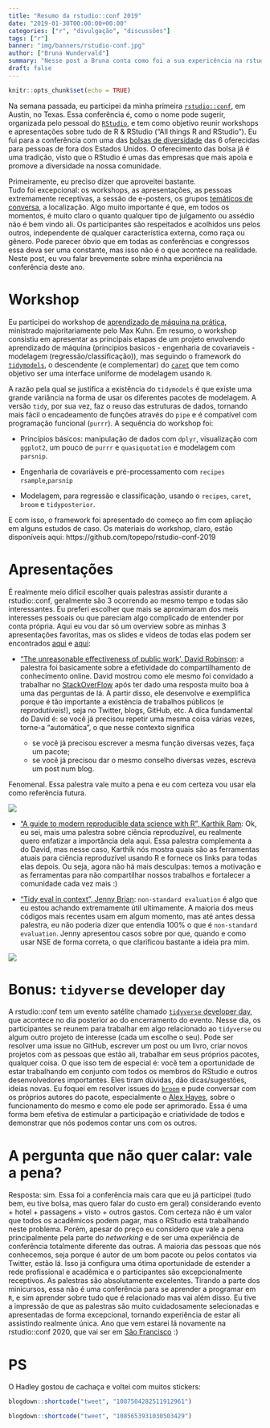 ```yaml
---
title: "Resumo da rstudio::conf 2019"
date: "2019-01-30T00:00:00+00:00"
categories: ["r", "divulgação", "discussões"]
tags: ["r"]
banner: "img/banners/rstudio-conf.jpg"
author: ["Bruna Wundervald"]
summary: "Nesse post a Bruna conta como foi a sua expericência na rstudio conf que aconteceu esse mês em Austin."
draft: false
---
```


```r
knitr::opts_chunk$set(echo = TRUE)
```

Na semana passada, eu participei da minha primeira 
[`rstudio::conf`](https://www.rstudio.com/conference/),
em Austin, no Texas. Essa conferência
é, como o nome pode sugerir, organizada pelo pessoal do 
[`RStudio`](https://www.rstudio.com/), e tem como objetivo reunir
workshops e apresentações sobre tudo de R & RStudio 
("All things R and RStudio"). Eu fui para a conferência com uma das 
[bolsas de diversidade](https://blog.rstudio.com/2018/08/10/rstudio-conf-2019-diversity-scholarships/) das 6 oferecidas para pessoas de fora dos Estados
Unidos. O oferecimento das bolsa já é uma tradição, visto
que o RStudio é umas das empresas que mais apoia e promove a diversidade
na nossa comunidade. 

Primeiramente, eu preciso dizer que aproveitei bastante.  
Tudo foi excepcional: os workshops, as apresentações, as pessoas 
extremamente receptivas, a sessão de e-posters, os grupos 
[temáticos de conversa](https://www.rstudio.com/bof/), 
a localização. Algo muito importante é que, em todos os momentos, é 
muito claro o quanto qualquer tipo de julgamento ou assédio não é bem 
vindo ali. Os participantes são respeitados e acolhidos uns pelos 
outros, independente de qualquer característica externa, como
raça ou gênero. Pode parecer óbvio que em todas as conferências 
e congressos essa deva ser uma constante, mas isso não é o que 
acontece na realidade. Neste post, eu vou falar brevemente sobre
minha experiência na conferência deste ano. 


# Workshop

Eu participei do workshop de 
[aprendizado de máquina na prática](https://github.com/topepo/rstudio-conf-2019), 
ministrado majoritariamente pelo Max Kuhn. Em resumo, o workshop consistiu em 
apresentar as principais etapas de um projeto envolvendo 
aprendizado de máquina (principios basicos - engenharia de 
covariaveis - modelagem (regressão/classificação)), mas seguindo o 
framework do [`tidymodels`](https://github.com/tidymodels), 
o descendente (e complementar) do [`caret`](http://topepo.github.io/caret/index.html) 
que tem como objetivo ser uma interface uniforme de modelagem usando `R`. 

A razão pela qual se justifica a existência do `tidymodels` é que 
existe uma grande variância na forma de usar os diferentes pacotes
de modelagem. A versão `tidy`, por sua vez, faz o reuso das estruturas de dados,
tornando mais fácil o encadeamento de funções através do 
`pipe` e é compatível com programação funcional (`purrr`). A sequência
do workshop foi: 

  - Princípios básicos: manipulação de dados com `dplyr`, 
  visualização com `ggplot2`, um pouco de `purrr` e `quasiquotation`
  e modelagem com `parsnip`. 
  
  - Engenharia de covariáveis e pré-processamento com `recipes`
  `rsample`,`parsnip`

  - Modelagem, para regressão e classificação, usando o `recipes`, `caret`,
  `broom` e `tidyposterior`. 

E com isso, o framework foi apresentado do começo ao fim com apliação 
em alguns estudos de caso. Os materiais 
do workshop, claro, estão disponíveis aqui: https://github.com/topepo/rstudio-conf-2019


# Apresentações

É realmente meio difícil escolher quais palestras assistir durante
a rstudio::conf, geralmente são 3 ocorrendo ao mesmo tempo e todas
são interessantes. Eu preferi escolher que mais se aproximaram dos meis
interesses pessoais ou que pareciam algo complicado de entender
por conta própria. Aqui eu vou dar só um overview sobre
as minhas 3 apresentações favoritas, mas os slides
e vídeos de todas elas podem ser encontrados
[aqui](https://github.com/kbroman/RStudioConf2019Slides)  e 
[aqui](https://www.rstudio.com/resources/videos/rstudioconf-2018-talks/):


- ["The unreasonable effectiveness of public work', David Robinson](https://bit.ly/drob-rstudio-2019): 
a palestra foi basicamente sobre a efetividade do compartilhamento 
de conhecimento online. David mostrou como ele mesmo foi convidado
a trabalhar no [StackOverFlow](https://pt.stackoverflow.com/) após
ter dado uma resposta muito boa à uma das perguntas de lá. A partir
disso, ele desenvolve e exemplifica porque é tão importante
a existência de trabalhos públicos (e reprodutíveis!), seja 
no Twitter, blogs, GitHub, etc.  A dica fundamental
do David é: se você já precisou repetir uma mesma coisa várias vezes, 
torne-a "automática", o que nesse contexto significa  

  - se você já precisou escrever a mesma função diversas
  vezes, faça um pacote;
  - se você já precisou dar o mesmo conselho diversas
  vezes, escreva um post num blog.

Fenomenal. Essa palestra vale muito a pena e eu com certeza vou
usar ela como referência futura.

![](/img/blog/rstudio-conf/david.jpg)


- ["A guide to modern reproducible data science with R", Karthik Ram](https://github.com/karthik/rstudio2019): 
Ok, eu sei, mais uma palestra sobre ciência reproduzível, eu 
realmente quero enfatizar a importância dela aqui. Essa palestra 
complementa a do David, mas nesse caso, 
Karthik nós mostra quais são as ferramentas atuais 
para ciência reproduzível usando R e fornece os links 
para todas elas depois. Ou seja, agora não há mais desculpas:
temos a motivação e as ferramentas para não compartilhar nossos
trabalhos e fortalecer a comunidade cada vez mais :)


- ["Tidy eval in context", Jenny Brian](https://github.com/jennybc/tidy-eval-context): 
`non-standard evaluation` é algo que eu estou achando extremamente
útil ultimamente. A maioria dos meus códigos mais
recentes usam em algum momento, mas até
antes dessa palestra, eu não poderia dizer que entendia 
100% o que é `non-standard evaluation`. Jenny apresentou
casos sobre por que, quando e como usar NSE de forma correta, o que
clarificou bastante a ideia pra mim. 

![](/img/blog/rstudio-conf/jenny.jpg)

# Bonus: `tidyverse` developer day

A rstudio::conf tem um evento satélite chamado 
[`tidyverse` developer day](https://www.tidyverse.org/articles/2018/08/tidyverse-developer-day/), que acontece no dia posterior ao do encerramento do evento. 
Nesse dia, os participantes se reunem para trabalhar em 
algo relacionado ao `tidyverse` ou algum outro projeto de
interesse (cada um escolhe o seu). Pode ser resolver uma issue
no GitHub, escrever um post ou um livro, criar novos projetos 
com as pessoas que estão ali, trabalhar em seus próprios pacotes,
qualquer coisa. O que isso tem de especial é: você tem a 
oportunidade de estar trabalhando em conjunto com todos os
membros do RStudio e outros desenvolvedores importantes.
Eles tiram dúvidas, dão dicas/sugestões, ideias novas.
Eu foquei em resolver issues do [`broom`](https://github.com/tidymodels/broom) e 
pude conversar com os próprios autores do pacote, 
especialmente o [Alex Hayes](https://github.com/alexpghayes), 
sobre o funcionamento do mesmo
e como ele pode ser aprimorado. Essa é uma  forma bem 
efetiva de estimular a participação e criatividade
de todos e demonstrar que nós podemos contar uns com os outros. 


# A pergunta que não quer calar: vale a pena?

Resposta: sim. Essa foi a conferência mais cara que eu já participei
(tudo bem, eu tive bolsa, mas quero falar do custo em geral)
considerando evento + hotel + passagens + visto + outros gastos. 
Com certeza não é um valor que todos os acadêmicos podem
pagar, mas o RStudio está trabalhando neste problema. Porém, 
apesar do preço eu considero que vale a pena principalmente
pela parte do *networking* e de ser uma experiência de conferência
totalmente diferente das outras. A maioria das pessoas que nós
conhecemos, seja porque é autor de um bom pacote ou pelos contatos
via Twitter, estão lá. Isso já configura uma ótima oportunidade
de estender a rede profissional e acadêmica e o participantes são
excepcionalmente receptivos. As palestras são absolutamente 
excelentes. Tirando a parte dos minicursos, essa
não é uma conferência para se aprender a programar em `R`,
e sim aprender sobre tudo que é relacionado mas vai além disso. 
Eu tive a impressão de que as palestras são muito cuidadosamente
selecionadas e apresentadas de forma excepcional, tornando 
experiência de estar ali assistindo realmente única. 
Ano que vem estarei lá novamente na rstudio::conf 2020, que vai
ser em [São Francisco](https://www.rstudio.com/conference/) :)

# PS

O Hadley gostou de cachaça e voltei com muitos stickers:

```r
blogdown::shortcode("tweet", "1087504282511912961")
```


```r
blogdown::shortcode("tweet", "1085653931030503429")
```
